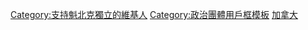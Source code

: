 {{Userbox
  |border-c = black
  |border-s = 1
  |id-c     = orange
  |id-s     =
  |id-fc    =
  |info-c   = #003E7C
  |info-s   = 10
  |info-fc  = yellow
  |id       = [[File:Flag of Quebec.svg|45px]]
  |info     = 這個用戶支持'''[[魁北克主權運動|<span style="color:white">魁北克獨立</span>]]'''。
  |nocat    =
  |usercategory  = 支持魁北克獨立的維基人
}}
<includeonly>[[Category:支持魁北克獨立的維基人]]</includeonly>
<noinclude>
[[Category:政治團體用戶框模板]]
[[Category:支持区域独立或拆分的维基人用户框模板|加拿大]]
</noinclude>